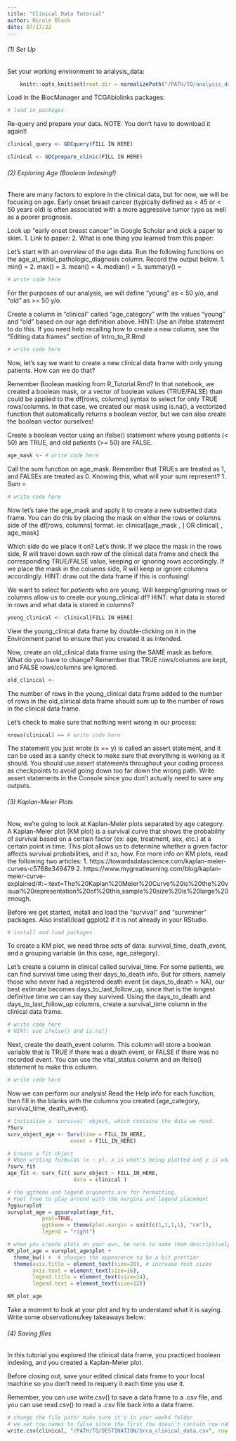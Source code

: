 ```yaml
---
title: "Clinical Data Tutorial"
author: Nicole Black
date: 07/17/22
---
```


###### (1) Set Up

Set your working environment to analysis_data:

```r
    knitr::opts_knit$set(root.dir = normalizePath("/PATH/TO/analysis_data")) 
```

Load in the BiocManager and TCGAbiolinks packages:

```r
# load in packages
```

Re-query and prepare your data. NOTE: You don't have to download it again!!

```r
clinical_query <- GDCquery(FILL IN HERE)

clinical <- GDCprepare_clinic(FILL IN HERE)
```

###### (2) Exploring Age (Boolean Indexing!)

There are many factors to explore in the clinical data, but for now, we will be focusing on age. Early onset breast cancer (typically defined as < 45 or < 50 years old) is often associated with a more aggressive tumor type as well as a poorer prognosis.

Look up "early onset breast cancer" in Google Scholar and pick a paper to skim.
    1. Link to paper:
    2. What is one thing you learned from this paper: 
    
Let's start with an overview of the age data. Run the following functions on the age_at_initial_pathologic_diagnosis column. Record the output below.
    1. min() = 
    2. max() = 
    3. mean() = 
    4. median() = 
    5. summary() = 

```r
# write code here
```

For the purposes of our analysis, we will define "young" as < 50 y/o, and "old" as >= 50 y/o.

Create a column in "clinical" called "age_category" with the values "young" and "old" based on our age definition above. HINT: Use an ifelse statement to do this. If you need help recalling how to create a new column, see the "Editing data frames" section of Intro_to_R.Rmd

```r
# write code here
```

Now, let's say we want to create a new clinical data frame with only young patients. How can we do that?

Remember Boolean masking from R_Tutorial.Rmd? In that notebook, we created a boolean mask, or a vector of boolean values (TRUE/FALSE) than could be applied to the df[rows, columns] syntax to select for only TRUE rows/columns. In that case, we created our mask using is.na(), a vectorized function that automatically returns a boolean vector, but we can also create the boolean vector ourselves!

Create a boolean vector using an ifelse() statement where young patients (< 50) are TRUE, and old patients (>= 50) are FALSE.

```r
age_mask <- # write code here
```

Call the sum function on age_mask. Remember that TRUEs are treated as 1, and FALSEs are treated as 0. Knowing this, what will your sum represent?
    1. Sum = 

```r
# write code here
```

Now let's take the age_mask and apply it to create a new subsetted data frame. You can do this by placing the mask on either the rows or columns side of the df[rows, columns] format.
    ie: clinical[age_mask , ] OR clinical[ , age_mask]
    
Which side do we place it on? Let's think. If we place the mask in the rows side, R will travel down each row of the clinical data frame and check the corresponding TRUE/FALSE value, keeping or ignoring rows accordingly. If we place the mask in the columns side, R will keep or ignore columns accordingly. HINT: draw out the data frame if this is confusing!

We want to select for *patients* who are young. Will keeping/ignoring rows or columns allow us to create our young_clinical df? HINT: what data is stored in rows and what data is stored in columns?

```r
young_clinical <- clinical[FILL IN HERE]
```

View the young_clinical data frame by double-clicking on it in the Environment panel to ensure that you created it as intended.

Now, create an old_clinical data frame using the SAME mask as before. What do you have to change? Remember that TRUE rows/columns are kept, and FALSE rows/columns are ignored.

```r
old_clinical <-
```

The number of rows in the young_clinical data frame added to the number of rows in the old_clinical data frame should sum up to the number of rows in the clinical data frame.

Let's check to make sure that nothing went wrong in our process:

```r
nrows(clinical) == # write code here
```

The statement you just wrote (x == y) is called an assert statement, and it can be used as a sanity check to make sure that everything is working as it should. You should use assert statements throughout your coding process as checkpoints to avoid going down too far down the wrong path. Write assert statements in the Console since you don't actually need to save any outputs.

###### (3) Kaplan-Meier Plots

Now, we're going to look at Kaplan-Meier plots separated by age category. A Kaplan-Meier plot (KM plot) is a survival curve that shows the probability of survival based on a certain factor (ex: age, treatment, sex, etc.) at a certain point in time. This plot allows us to determine whether a given factor affects survival probabilities, and if so, how. For more info on KM plots, read the following two articles:
    1. https://towardsdatascience.com/kaplan-meier-curves-c5768e349479
    2. https://www.mygreatlearning.com/blog/kaplan-meier-curve-explained/#:~:text=The%20Kaplan%20Meier%20Curve%20is%20the%20visual%20representation%20of%20this,sample%20size%20is%20large%20enough.
    
Before we get started, install and load the "survival" and "survminer" packages. Also install/load ggplot2 if it is not already in your RStudio.

```r
# install and load packages 
```

To create a KM plot, we need three sets of data: survival_time, death_event, and a grouping variable (in this case, age_category).

Let's create a column in clinical called survival_time. For some patients, we can find survival time using their days_to_death info. But for others, namely those who never had a registered death event (ie days_to_death = NA), our best estimate becomes days_to_last_follow_up, since that is the longest definitive time we can say they survived. Using the days_to_death and days_to_last_follow_up columns, create a survival_time column in the clinical data frame.

```r
# write code here 
# HINT: use ifelse() and is.na()
```

Next, create the death_event column. This column will store a boolean variable that is TRUE if there was a death event, or FALSE if there was no recorded event. You can use the vital_status column and an ifelse() statement to make this column.

```r
# write code here
```

Now we can perform our analysis! Read the Help info for each function, then fill in the blanks with the columns you created (age_category, survival_time, death_event).

```r
# Initialize a 'survival' object, which contains the data we need.
?Surv
surv_object_age <- Surv(time = FILL_IN_HERE,
                    event = FILL_IN_HERE)

# Create a fit object
# When writing formulas (x ~ y), x is what's being plotted and y is what is grouping x into categories
?surv_fit
age_fit <- surv_fit( surv_object ~ FILL_IN_HERE,
                     data = clinical )

# the ggtheme and legend arguments are for formatting. 
# Feel free to play around with the margins and legend placement
?ggsurvplot
survplot_age = ggsurvplot(age_fit, 
           pval=TRUE, 
           ggtheme = theme(plot.margin = unit(c(1,1,1,1), "cm")), 
           legend = "right")

# when you create plots on your own, be sure to name them descriptively
KM_plot_age = survplot_age$plot + 
  theme_bw() +  # changes the appearance to be a bit prettier
  theme(axis.title = element_text(size=20), # increase font sizes
        axis.text = element_text(size=16),
        legend.title = element_text(size=14),
        legend.text = element_text(size=12))

KM_plot_age
```

Take a moment to look at your plot and try to understand what it is saying. Write some observations/key takeaways below:

###### (4) Saving files

In this tutorial you explored the clinical data frame, you practiced boolean indexing, and you created a Kaplan-Meier plot.

Before closing out, save your edited clinical data frame to your local machine so you don't need to requery it each time you use it.

Remember, you can use write.csv() to save a data frame to a .csv file, and you can use read.csv() to read a .csv file back into a data frame.

```r
# change the file path! make sure it's in your week4 folder
# we set row.names to false since the first row doesn't contain row name info
write.csv(clinical, "/PATH/TO/DESTINATION/brca_clinical_data.csv", row.names = FALSE)
```


